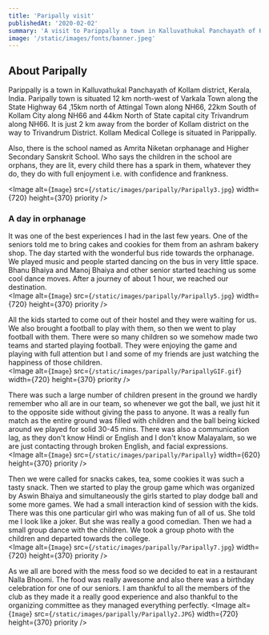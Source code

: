 ```yaml
---
title: 'Paripally visit'
publishedAt: '2020-02-02'
summary: 'A visit to Parippally a town in Kalluvathukal Panchayath of Kollam district, Kerala'
image: '/static/images/fonts/banner.jpeg'
---
```


## About Paripally

Parippally is a town in Kalluvathukal Panchayath of Kollam district, Kerala, India. Paripally town is situated 12 km north-west of Varkala Town along the State Highway 64 ,15km north of Attingal Town along NH66, 22km South of Kollam City along NH66 and 44km North of State capital city Trivandrum along NH66. It is just 2 km away from the border of Kollam district on the way to Trivandrum District. Kollam Medical College is situated in Parippally.  

Also, there is the school named as Amrita Niketan orphanage and Higher Secondary Sanskrit School. Who says the children in the school are orphans, they are lit, every child there has a spark in them, whatever they do, they do with full enjoyment i.e. with confidence and frankness.

<Image
  alt={`Image`}
  src={`/static/images/paripally/Paripally3.jpg`}
  width={720}
  height={370}
  priority
/>  
### A day in orphanage 
It was one of the best experiences I had in the last few years. One of the seniors told me to bring cakes and cookies for them from an ashram bakery shop. The day started with the wonderful bus ride towards the orphanage. We played music and people started dancing on the bus in very little space. Bhanu Bhaiya and Manoj Bhaiya and other senior started teaching us some cool dance moves. After a journey of about 1 hour, we reached our destination.  
<Image
  alt={`Image`}
  src={`/static/images/paripally/Paripally5.jpg`}
  width={720}
  height={370}
  priority
/>  

All the kids started to come out of their hostel and they were waiting for us. We also brought a football to play with them, so then we went to play football with them. There were so many children so we somehow made two teams and started playing football. They were enjoying the game and playing with full attention but I and some of my friends are just watching the happiness of those children.  
<Image
  alt={`Image`}
  src={`/static/images/paripally/ParipallyGIF.gif`}
  width={720}
  height={370}
  priority
/>  

There was such a large number of children present in the ground we hardly remember who all are in our team, so whenever we got the ball, we just hit it to the opposite side without giving the pass to anyone. It was a really fun match as the entire ground was filled with children and the ball being kicked around we played for solid 30-45 mins. There was also a communication lag, as they don't know Hindi or English and I don't know Malayalam, so we are just contacting through broken English, and facial expressions.  
<Image
  alt={`Image`}
  src={`/static/images/paripally/Paripally`}
  width={620}
  height={370}
  priority
/>  

Then we were called for snacks cakes, tea, some cookies it was such a tasty snack. Then we started to play the group game which was organized by Aswin Bhaiya and simultaneously the girls started to play dodge ball and some more games.  We had a small interaction kind of session with the kids. There was this one particular girl who was making fun of all of us. She told me I look like a joker. But she was really a good comedian. Then we had a small group dance with the children. We took a group photo with the children and departed towards the college.  
<Image
  alt={`Image`}
  src={`/static/images/paripally/Paripally7.jpg`}
  width={720}
  height={370}
  priority
/>  

As we all are bored with the mess food so we decided to eat in a restaurant Nalla Bhoomi. The food was really awesome and also there was a birthday celebration for one of our seniors. I am thankful to all the members of the club as they made it a really good experience and also thankful to the organizing committee as they managed everything perfectly.
<Image
  alt={`Image`}
  src={`/static/images/paripally/Paripally2.JPG`}
  width={720}
  height={370}
  priority
/>  

